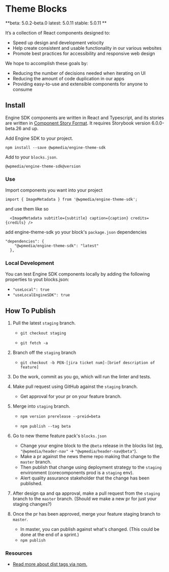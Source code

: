 <Meta title="Intro" />

# Theme Blocks

**beta: 5.0.2-beta.0 latest: 5.0.11         stable: 5.0.11     **

It’s a collection of React components designed to:

- Speed up design and development velocity
- Help create consistent and usable functionality in our various websites
- Promote best practices for accessibility and responsive web design

We hope to accomplish these goals by:

- Reducing the number of decisions needed when iterating on UI
- Reducing the amount of code duplication in our apps
- Providing easy-to-use and extensible components for anyone to consume

## Install

Engine SDK components are written in React and Typescript, and its stories are written in [Component Story Format](https://medium.com/storybookjs/component-story-format-66f4c32366df). It requires Storybook version 6.0.0-beta.26 and up.

Add Engine SDK to your project.

`npm install --save @wpmedia/engine-theme-sdk`

Add to your `blocks.json`.

`@wpmedia/engine-theme-sdk@version`

### **Use**

Import components you want into your project

`import { ImageMetadata } from '@wpmedia/engine-theme-sdk';`

and use them like so

```
  <ImageMetadata subtitle={subtitle} caption={caption} credits={credits} />
```

add engine-theme-sdk yo your block's `package.json` dependencies

```
"dependencies": {
    "@wpmedia/engine-theme-sdk": "latest"
  },
```


### **Local Development**

You can test Engine SDK components locally by adding the following properties to yout blocks.json:
-  `"useLocal": true`
-  `"useLocalEngineSDK": true`

## How To Publish

1. Pull the latest `staging` branch.

    - `git checkout staging`

    - `git fetch -a`

2. Branch off the `staging` branch

    - `git checkout -b PEN-[jira ticket num]-[brief description of feature]`

3. Do the work, commit as you go, which will run the linter and tests.

4. Make pull request using GitHub against the `staging` branch. 

    - Get approval for your pr on your feature branch.

5. Merge into `staging` branch.

    - `npm version prerelease --preid=beta`

    - `npm publish --tag beta`

6. Go to new theme feature pack's `blocks.json`
    - Change your engine block to the `@beta` release in the blocks list (eg, `"@wpmedia/header-nav"` -> `"@wpmedia/header-nav@beta"`).
    - Make a pr against the news theme repo making that change to the `master` branch. 
    - Then publish that change using deployment strategy to the `staging` environment (corecomponents prod is a `staging` env). 
    - Alert quality assurance stakeholder that the change has been published.

7. After design qa and qa approval, make a pull request from the `staging` branch to the `master` branch. (Should we make a new pr for just your staging changes?)

8. Once the pr has been approved, merge your feature staging branch to `master`. 
    - In master, you can publish against what's changed. (This could be done at the end of a sprint.)
    - `npm publish`


### **Resources**

- [Read more about dist tags via npm.](https://docs.npmjs.com/adding-dist-tags-to-packages)